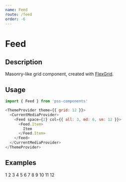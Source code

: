 ```yaml
---
name: Feed
route: /feed
order: -6
---
```




# Feed

## Description

Masonry-like grid component, created with [FlexGrid](#/flex-grid).

## Usage

```js
import { Feed } from 'pss-components'
```

```js
<ThemeProvider theme={{ grid: 12 }}>
  <CurrentMediaProvider>
    <Feed space={2} col={{ all: 3, md: 6, sm: 12 }}>
      <Feed.Item>
        Item
      </Feed.Item>
    </Feed>
  </CurrentMediaProvider>
</ThemeProvider>
```

## Examples

<Playground>
  <ThemeProvider theme={{ grid: 12 }}>
    <CurrentMediaProvider>
      <Feed space={2} col={{ all: 3, md: 6, sm: 12 }}>
        <Feed.Item>
          <Box bg='gray.0' minHeight={200}>1</Box>
        </Feed.Item>
        <Feed.Item>
          <Box bg='gray.0' minHeight={150}>2</Box>
        </Feed.Item>
        <Feed.Item>
          <Box bg='gray.0' minHeight={300}>3</Box>
        </Feed.Item>
        <Feed.Item>
          <Box bg='gray.0' minHeight={500}>4</Box>
        </Feed.Item>
        <Feed.Item>
          <Box bg='gray.0' minHeight={200}>5</Box>
        </Feed.Item>
        <Feed.Item>
          <Box bg='gray.0' minHeight={300}>6</Box>
        </Feed.Item>
        <Feed.Item>
          <Box bg='gray.0' minHeight={200}>7</Box>
        </Feed.Item>
        <Feed.Item>
          <Box bg='gray.0' minHeight={150}>8</Box>
        </Feed.Item>
        <Feed.Item>
          <Box bg='gray.0' minHeight={300}>9</Box>
        </Feed.Item>
        <Feed.Item>
          <Box bg='gray.0' minHeight={500}>10</Box>
        </Feed.Item>
        <Feed.Item>
          <Box bg='gray.0' minHeight={200}>11</Box>
        </Feed.Item>
        <Feed.Item>
          <Box bg='gray.0' minHeight={300}>12</Box>
        </Feed.Item>
      </Feed>
    </CurrentMediaProvider>
  </ThemeProvider>
</Playground>
